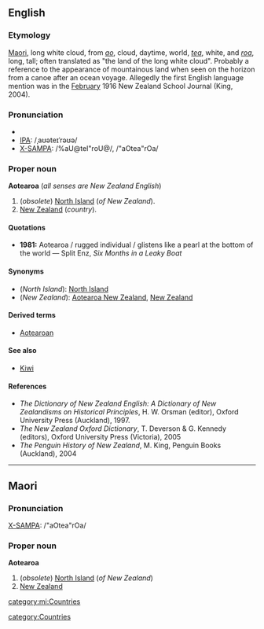 {{wikipedia}}
==English==
===Etymology===
[[Maori]], long white cloud, from ''[[ao]]'', cloud, daytime, world,  ''[[tea#Maori|tea]]'', white, and ''[[roa]]'', long, tall; often translated as "the land of the long white cloud". Probably a reference to the appearance of mountainous land when seen on the horizon from a canoe after an ocean voyage. Allegedly the first English language mention was in the [[February]] 1916 New Zealand School Journal (King, 2004).

===Pronunciation===
*{{audio|en-nz-aotearoa.ogg|Audio Pronunciation}}
*[[IPA]]: /ˌaʊəteɪˈrəʊə/
*[[X-SAMPA]]: /%aU@teI"roU@/, /"aOtea"rOa/

===Proper noun===
'''Aotearoa''' (''all senses are New Zealand English'')

#(''obsolete'') [[North Island]] (''of New Zealand'').
#[[New Zealand]] (''country'').
<!-- these are not definitions; they are just translations of the Maori:
#Land of the long white cloud ''([[toponym]]ic translation from Maori)''.
#Long white cloud ''(literal translation from Maori)''.
-->

====Quotations====
*'''1981:''' Aotearoa / rugged individual / glistens like a pearl at the bottom of the world &mdash; Split Enz, ''Six Months in a Leaky Boat''

====Synonyms====
*(''North Island''): [[North Island]]
*(''New Zealand''): [[Aotearoa New Zealand]], [[New Zealand]]

====Derived terms====
*[[Aotearoan]]

====See also====
*[[Kiwi]]

====References====
*''The Dictionary of New Zealand English: A Dictionary of New Zealandisms on Historical Principles'', H. W. Orsman (editor), Oxford University Press (Auckland), 1997.
*''The New Zealand Oxford Dictionary'', T. Deverson & G. Kennedy (editors), Oxford University Press (Victoria), 2005
*''The Penguin History of New Zealand'', M. King, Penguin Books (Auckland), 2004

----
==Maori==
===Pronunciation===
[[w:X-SAMPA|X-SAMPA]]: /"aOtea"rOa/ <br>

===Proper noun===
'''Aotearoa'''

#(''obsolete'') [[North Island]] (''of New Zealand'')
#[[New Zealand]]


[[category:mi:Countries]]

[[category:Countries]]